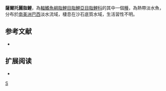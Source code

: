 {{Speciesbox 
| taxon = Astyanax saltor
| status = NE
| status_system = IUCN3.1
| authority =  [[Travassos|Travassos]], 1960
| synonyms = 
}}
'''薩爾托麗脂鯉'''，為[[輻鰭魚綱|輻鰭魚綱]][[脂鯉目|脂鯉目]][[脂鯉亞目|脂鯉亞目]][[脂鯉科|脂鯉科]]的其中一個[[種|種]]，為熱帶淡水魚，分布於[[南美洲|南美洲]][[巴西|巴西]]淡水流域，棲息在沙石底質水域，生活習性不明。

==参考文献==
{{refbegin}}
*{{FishBase_species|genus=Astyanax|species=saltor|year=2013|month=11}}
{{refend}}

== 扩展阅读 ==
{{refbegin}}
*{{wikispecies-inline|Astyanax saltor|薩爾托麗脂鯉}}
{{refend}}
{{Taxonbar|from=Q5819034}}

[[Category:麗脂鯉屬|S]]


{{魚類小作品}}